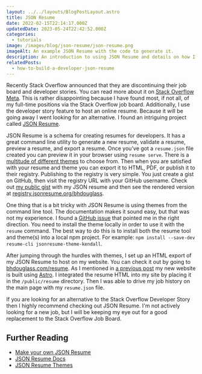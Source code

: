```yaml
---
layout: ../../layouts/BlogPostLayout.astro
title: JSON Resume
date: 2022-02-15T22:14:17.000Z
updatedDate: 2023-05-24T22:42:52.000Z
categories:
  - tutorials
image: /images/blog/json-resume/json-resume.png
imageAlt: An example JSON Resume with the code to generate it.
description: An introduction to using JSON Resume and details on how I use it.
relatedPosts:
  - how-to-build-a-developer-json-resume
---
```


Recently Stack Overflow announced that they are discontinuing their job board and
developer stories. You can read more about it on [Stack Overflow Meta](https://meta.stackoverflow.com/questions/415293/sunsetting-jobs-developer-story).
This is rather disappointing because I have found most, if not all, of my full-time
positions via the Stack Overflow job board. Additionally, I use the developer story
feature to host an online resume. Because it will be going away I went looking for
an alternative. I found an intriguing project called [JSON Resume](https://jsonresume.org/).

JSON Resume is a schema for creating resumes for developers. It has a great command
line utility to generate a new resume, validate a resume, preview a resume, and
export a resume. Once you've got a `resume.json` file created you can preview
it in your browser using `resume serve`. There is a [multitude of different themes](https://jsonresume.org/themes/)
to choose from. Then when you are satisfied with your resume and theme you can
export it to HTML, PDF, or publish it to their registry. Publishing to the
registry is very simple. You just create a gist on GitHub, then visit the registry
URL with your GitHub username. Check out [my public gist](https://gist.github.com/bhdouglass/389f030a5e5f578a5b64d26ee45c3ef4)
with my JSON resume and then see the rendered version at [registry.jsonresume.org/bhdouglass](https://registry.jsonresume.org/bhdouglass).

<RandomSupport />

One thing that is a bit tricky with JSON Resume is using themes from the command
line tool. The documentation makes it sound easy, but that was not my experience. I found
a [GitHub issue](https://github.com/jsonresume/resume-cli/issues/408) that pointed
me in the right direction. You need to install the theme locally in order to use
it with the `resume` command. The best way to do this is to install both the
resume tool and theme(s) into a local npm project. For example:
`npm install --save-dev resume-cli jsonresume-theme-kendall`.

After jumping through the hurdles with themes, I set up an HTML export of my
JSON Resume to host on my website. You can check it out by going to [bhdouglass.com/resume](/resume/).
As I mentioned in [a previous post](/blog/built-with-astro/) my
new website is built using [Astro](https://astro.build/). I integrated the resume
HTML into my site by placing it in the `/public/resume` directory. Then I was
able to drive my job history on the main page with my `resume.json` file.

If you are looking for an alternative to the Stack Overflow Developer Story then
I highly recommend checking out JSON Resume. I'm not actively looking for a new
job, but I will be keeping my eye out for a good replacement to the Stack Overflow
Job Board.

## Further Reading

- [Make your own JSON Resume](../how-to-build-a-developer-json-resume/)
- [JSON Resume Docs](https://jsonresume.org/getting-started/)
- [JSON Resume Themes](https://jsonresume.org/themes/)
